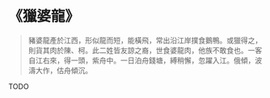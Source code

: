 # 《獵婆龍》

> 豬婆龍產於江西，形似龍而短，能橫飛，常出沿江岸撲食鵝鴨。或獵得之，則貨其肉於陳、柯。此二姓皆友諒之裔，世食婆龍肉，他族不敢食也。一客自江右來，得一頭，紫舟中。一日泊舟錢塘，縛稍懈，忽躍入江。俄傾，波濤大作，估舟傾沉。

TODO